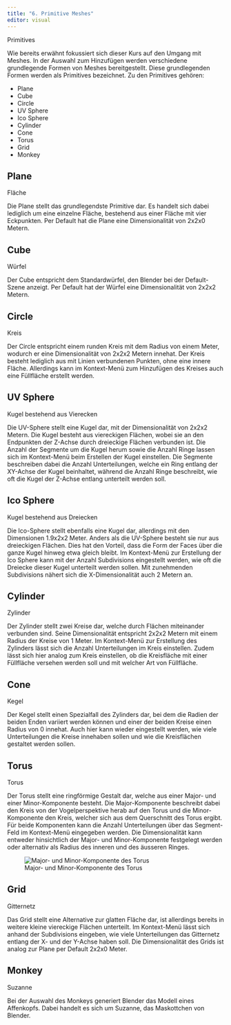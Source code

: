 ```yaml
---
title: "6. Primitive Meshes"
editor: visual
---
```


::: column-margin
Primitives
:::

Wie bereits erwähnt fokussiert sich dieser Kurs auf den Umgang mit Meshes. In der Auswahl zum Hinzufügen werden verschiedene grundlegende Formen von Meshes bereitgestellt. Diese grundlegenden Formen werden als Primitives bezeichnet. Zu den Primitives gehören:

-   Plane
-   Cube
-   Circle
-   UV Sphere
-   Ico Sphere
-   Cylinder
-   Cone
-   Torus
-   Grid
-   Monkey

## Plane

::: column-margin
Fläche
:::

Die Plane stellt das grundlegendste Primitive dar. Es handelt sich dabei lediglich um eine einzelne Fläche, bestehend aus einer Fläche mit vier Eckpunkten. Per Default hat die Plane eine Dimensionalität von 2x2x0 Metern.

## Cube

::: column-margin
Würfel
:::

Der Cube entspricht dem Standardwürfel, den Blender bei der Default-Szene anzeigt. Per Default hat der Würfel eine Dimensionalität von 2x2x2 Metern.

## Circle

::: column-margin
Kreis
:::

Der Circle entspricht einem runden Kreis mit dem Radius von einem Meter, wodurch er eine Dimensionalität von 2x2x2 Metern innehat. Der Kreis besteht lediglich aus mit Linien verbundenen Punkten, ohne eine innere Fläche. Allerdings kann im Kontext-Menü zum Hinzufügen des Kreises auch eine Füllfläche erstellt werden.

## UV Sphere

::: column-margin
Kugel bestehend aus Vierecken
:::

Die UV-Sphere stellt eine Kugel dar, mit der Dimensionalität von 2x2x2 Metern. Die Kugel besteht aus viereckigen Flächen, wobei sie an den Endpunkten der Z-Achse durch dreieckige Flächen verbunden ist. Die Anzahl der Segmente um die Kugel herum sowie die Anzahl Ringe lassen sich im Kontext-Menü beim Erstellen der Kugel einstellen. Die Segmente beschreiben dabei die Anzahl Unterteilungen, welche ein Ring entlang der XY-Achse der Kugel beinhaltet, während die Anzahl Ringe beschreibt, wie oft die Kugel der Z-Achse entlang unterteilt werden soll.

## Ico Sphere

::: column-margin
Kugel bestehend aus Dreiecken
:::

Die Ico-Sphere stellt ebenfalls eine Kugel dar, allerdings mit den Dimensionen 1.9x2x2 Meter. Anders als die UV-Sphere besteht sie nur aus dreieckigen Flächen. Dies hat den Vorteil, dass die Form der Faces über die ganze Kugel hinweg etwa gleich bleibt. Im Kontext-Menü zur Erstellung der Ico Sphere kann mit der Anzahl Subdivisions eingestellt werden, wie oft die Dreiecke dieser Kugel unterteilt werden sollen. Mit zunehmenden Subdivisions nähert sich die X-Dimensionalität auch 2 Metern an.

## Cylinder

::: column-margin
Zylinder
:::

Der Zylinder stellt zwei Kreise dar, welche durch Flächen miteinander verbunden sind. Seine Dimensionalität entspricht 2x2x2 Metern mit einem Radius der Kreise von 1 Meter. Im Kontext-Menü zur Erstellung des Zylinders lässt sich die Anzahl Unterteilungen im Kreis einstellen. Zudem lässt sich hier analog zum Kreis einstellen, ob die Kreisfläche mit einer Füllfläche versehen werden soll und mit welcher Art von Füllfläche.

## Cone

::: column-margin
Kegel
:::

Der Kegel stellt einen Spezialfall des Zylinders dar, bei dem die Radien der beiden Enden variiert werden können und einer der beiden Kreise einen Radius von 0 innehat. Auch hier kann wieder eingestellt werden, wie viele Unterteilungen die Kreise innehaben sollen und wie die Kreisflächen gestaltet werden sollen.

## Torus

::: column-margin
Torus
:::

Der Torus stellt eine ringförmige Gestalt dar, welche aus einer Major- und einer Minor-Komponente besteht. Die Major-Komponente beschreibt dabei den Kreis von der Vogelperspektive herab auf den Torus und die Minor-Komponente den Kreis, welcher sich aus dem Querschnitt des Torus ergibt. Für beide Komponenten kann die Anzahl Unterteilungen über das Segment-Feld im Kontext-Menü eingegeben werden. Die Dimensionalität kann entweder hinsichtlich der Major- und Minor-Komponente festgelegt werden oder alternativ als Radius des inneren und des äusseren Ringes.

![Major- und Minor-Komponente des Torus](Images/Chapter_6/1.%20Major%20Minor%20Torus.png){#fig-1_1 fig-align="left"}

## Grid

::: column-margin
Gitternetz
:::

Das Grid stellt eine Alternative zur glatten Fläche dar, ist allerdings bereits in weitere kleine viereckige Flächen unterteilt. Im Kontext-Menü lässt sich anhand der Subdivisions eingeben, wie viele Unterteilungen das Gitternetz entlang der X- und der Y-Achse haben soll. Die Dimensionalität des Grids ist analog zur Plane per Default 2x2x0 Meter.

## Monkey

::: column-margin
Suzanne
:::

Bei der Auswahl des Monkeys generiert Blender das Modell eines Affenkopfs. Dabei handelt es sich um Suzanne, das Maskottchen von Blender.
